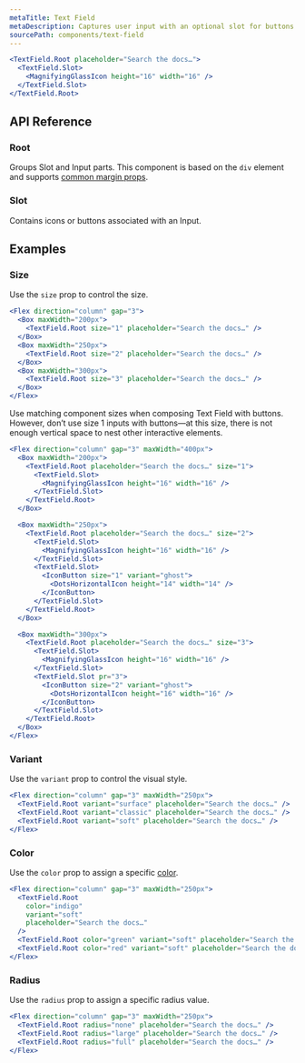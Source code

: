 ```yaml
---
metaTitle: Text Field
metaDescription: Captures user input with an optional slot for buttons and icons.
sourcePath: components/text-field
---
```


```jsx live=true
<TextField.Root placeholder="Search the docs…">
  <TextField.Slot>
    <MagnifyingGlassIcon height="16" width="16" />
  </TextField.Slot>
</TextField.Root>
```

## API Reference

### Root

Groups Slot and Input parts. This component is based on the `div` element and supports [common margin props](/themes/docs/overview/layout#margin-props).

<ThemesPropsTable defs="textFieldRootPropDefs" />

### Slot

Contains icons or buttons associated with an Input.

<ThemesPropsTable defs="textFieldSlotPropDefs" />

## Examples

### Size

Use the `size` prop to control the size.

```jsx live=true
<Flex direction="column" gap="3">
  <Box maxWidth="200px">
    <TextField.Root size="1" placeholder="Search the docs…" />
  </Box>
  <Box maxWidth="250px">
    <TextField.Root size="2" placeholder="Search the docs…" />
  </Box>
  <Box maxWidth="300px">
    <TextField.Root size="3" placeholder="Search the docs…" />
  </Box>
</Flex>
```

Use matching component sizes when composing Text Field with buttons. However, don’t use size 1 inputs with buttons—at this size, there is not enough vertical space to nest other interactive elements.

```jsx live=true
<Flex direction="column" gap="3" maxWidth="400px">
  <Box maxWidth="200px">
    <TextField.Root placeholder="Search the docs…" size="1">
      <TextField.Slot>
        <MagnifyingGlassIcon height="16" width="16" />
      </TextField.Slot>
    </TextField.Root>
  </Box>

  <Box maxWidth="250px">
    <TextField.Root placeholder="Search the docs…" size="2">
      <TextField.Slot>
        <MagnifyingGlassIcon height="16" width="16" />
      </TextField.Slot>
      <TextField.Slot>
        <IconButton size="1" variant="ghost">
          <DotsHorizontalIcon height="14" width="14" />
        </IconButton>
      </TextField.Slot>
    </TextField.Root>
  </Box>

  <Box maxWidth="300px">
    <TextField.Root placeholder="Search the docs…" size="3">
      <TextField.Slot>
        <MagnifyingGlassIcon height="16" width="16" />
      </TextField.Slot>
      <TextField.Slot pr="3">
        <IconButton size="2" variant="ghost">
          <DotsHorizontalIcon height="16" width="16" />
        </IconButton>
      </TextField.Slot>
    </TextField.Root>
  </Box>
</Flex>
```

### Variant

Use the `variant` prop to control the visual style.

```jsx live=true
<Flex direction="column" gap="3" maxWidth="250px">
  <TextField.Root variant="surface" placeholder="Search the docs…" />
  <TextField.Root variant="classic" placeholder="Search the docs…" />
  <TextField.Root variant="soft" placeholder="Search the docs…" />
</Flex>
```

### Color

Use the `color` prop to assign a specific [color](/themes/docs/theme/color).

```jsx live=true
<Flex direction="column" gap="3" maxWidth="250px">
  <TextField.Root
    color="indigo"
    variant="soft"
    placeholder="Search the docs…"
  />
  <TextField.Root color="green" variant="soft" placeholder="Search the docs…" />
  <TextField.Root color="red" variant="soft" placeholder="Search the docs…" />
</Flex>
```

### Radius

Use the `radius` prop to assign a specific radius value.

```jsx live=true
<Flex direction="column" gap="3" maxWidth="250px">
  <TextField.Root radius="none" placeholder="Search the docs…" />
  <TextField.Root radius="large" placeholder="Search the docs…" />
  <TextField.Root radius="full" placeholder="Search the docs…" />
</Flex>
```
